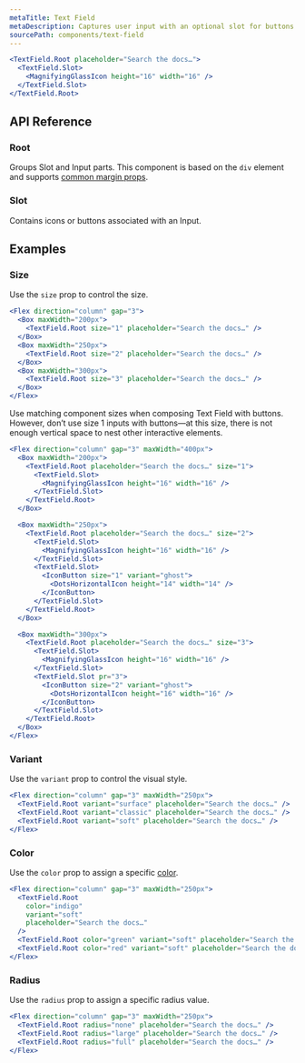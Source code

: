 ```yaml
---
metaTitle: Text Field
metaDescription: Captures user input with an optional slot for buttons and icons.
sourcePath: components/text-field
---
```


```jsx live=true
<TextField.Root placeholder="Search the docs…">
  <TextField.Slot>
    <MagnifyingGlassIcon height="16" width="16" />
  </TextField.Slot>
</TextField.Root>
```

## API Reference

### Root

Groups Slot and Input parts. This component is based on the `div` element and supports [common margin props](/themes/docs/overview/layout#margin-props).

<ThemesPropsTable defs="textFieldRootPropDefs" />

### Slot

Contains icons or buttons associated with an Input.

<ThemesPropsTable defs="textFieldSlotPropDefs" />

## Examples

### Size

Use the `size` prop to control the size.

```jsx live=true
<Flex direction="column" gap="3">
  <Box maxWidth="200px">
    <TextField.Root size="1" placeholder="Search the docs…" />
  </Box>
  <Box maxWidth="250px">
    <TextField.Root size="2" placeholder="Search the docs…" />
  </Box>
  <Box maxWidth="300px">
    <TextField.Root size="3" placeholder="Search the docs…" />
  </Box>
</Flex>
```

Use matching component sizes when composing Text Field with buttons. However, don’t use size 1 inputs with buttons—at this size, there is not enough vertical space to nest other interactive elements.

```jsx live=true
<Flex direction="column" gap="3" maxWidth="400px">
  <Box maxWidth="200px">
    <TextField.Root placeholder="Search the docs…" size="1">
      <TextField.Slot>
        <MagnifyingGlassIcon height="16" width="16" />
      </TextField.Slot>
    </TextField.Root>
  </Box>

  <Box maxWidth="250px">
    <TextField.Root placeholder="Search the docs…" size="2">
      <TextField.Slot>
        <MagnifyingGlassIcon height="16" width="16" />
      </TextField.Slot>
      <TextField.Slot>
        <IconButton size="1" variant="ghost">
          <DotsHorizontalIcon height="14" width="14" />
        </IconButton>
      </TextField.Slot>
    </TextField.Root>
  </Box>

  <Box maxWidth="300px">
    <TextField.Root placeholder="Search the docs…" size="3">
      <TextField.Slot>
        <MagnifyingGlassIcon height="16" width="16" />
      </TextField.Slot>
      <TextField.Slot pr="3">
        <IconButton size="2" variant="ghost">
          <DotsHorizontalIcon height="16" width="16" />
        </IconButton>
      </TextField.Slot>
    </TextField.Root>
  </Box>
</Flex>
```

### Variant

Use the `variant` prop to control the visual style.

```jsx live=true
<Flex direction="column" gap="3" maxWidth="250px">
  <TextField.Root variant="surface" placeholder="Search the docs…" />
  <TextField.Root variant="classic" placeholder="Search the docs…" />
  <TextField.Root variant="soft" placeholder="Search the docs…" />
</Flex>
```

### Color

Use the `color` prop to assign a specific [color](/themes/docs/theme/color).

```jsx live=true
<Flex direction="column" gap="3" maxWidth="250px">
  <TextField.Root
    color="indigo"
    variant="soft"
    placeholder="Search the docs…"
  />
  <TextField.Root color="green" variant="soft" placeholder="Search the docs…" />
  <TextField.Root color="red" variant="soft" placeholder="Search the docs…" />
</Flex>
```

### Radius

Use the `radius` prop to assign a specific radius value.

```jsx live=true
<Flex direction="column" gap="3" maxWidth="250px">
  <TextField.Root radius="none" placeholder="Search the docs…" />
  <TextField.Root radius="large" placeholder="Search the docs…" />
  <TextField.Root radius="full" placeholder="Search the docs…" />
</Flex>
```
